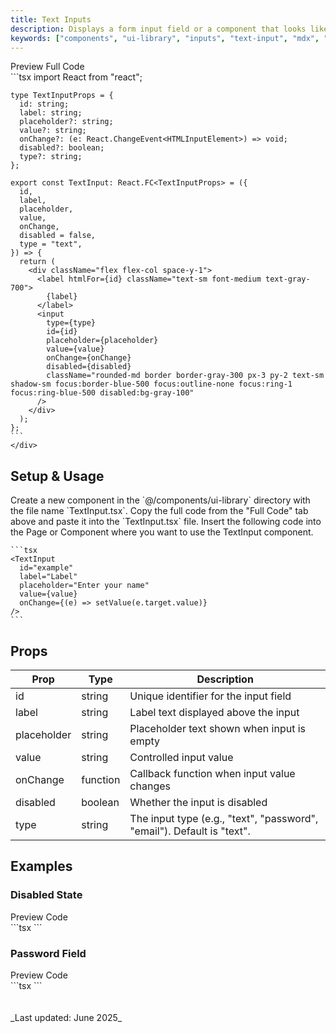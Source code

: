 ```yaml
---
title: Text Inputs
description: Displays a form input field or a component that looks like an input field.
keywords: ["components", "ui-library", "inputs", "text-input", "mdx", "nextjs", "documents"]
---
```




<Tabs defaultValue="preview">
  <TabsList>
    <TabsTrigger value="preview">Preview</TabsTrigger>
    <TabsTrigger value="code">Full Code</TabsTrigger>
  </TabsList>
  <TabsContent value="preview" className="mt-4 justify-center">
    <div className="justify-center h-[20rem] border rounded-md bg-white p-4 flex items-center">
      <TextInput
        id="username"
        label="Username"
        placeholder="Enter your username"
        className="w-full max-w-[50%]"
      />
    </div>
  </TabsContent>
  <TabsContent value="code" className="mt-4">
    <div className="[&_pre]:!my-0">
    ```tsx
    import React from "react";

    type TextInputProps = {
      id: string;
      label: string;
      placeholder?: string;
      value?: string;
      onChange?: (e: React.ChangeEvent<HTMLInputElement>) => void;
      disabled?: boolean;
      type?: string;
    };

    export const TextInput: React.FC<TextInputProps> = ({
      id,
      label,
      placeholder,
      value,
      onChange,
      disabled = false,
      type = "text",
    }) => {
      return (
        <div className="flex flex-col space-y-1">
          <label htmlFor={id} className="text-sm font-medium text-gray-700">
            {label}
          </label>
          <input
            type={type}
            id={id}
            placeholder={placeholder}
            value={value}
            onChange={onChange}
            disabled={disabled}
            className="rounded-md border border-gray-300 px-3 py-2 text-sm shadow-sm focus:border-blue-500 focus:outline-none focus:ring-1 focus:ring-blue-500 disabled:bg-gray-100"
          />
        </div>
      );
    };
    ```
    </div>
  </TabsContent>
</Tabs>

## Setup & Usage

<Step>
  <StepItem title="Create a new Component">
    Create a new component in the `@/components/ui-library` directory with the file name `TextInput.tsx`.
  </StepItem>

  <StepItem title="Copy the Full Code inside the component">
    Copy the full code from the "Full Code" tab above and paste it into the `TextInput.tsx` file.
  </StepItem>


  <StepItem title="Use the Component">
    Insert the following code into the Page or Component where you want to use the TextInput component.

    ```tsx
    <TextInput
      id="example"
      label="Label"
      placeholder="Enter your name"
      value={value}
      onChange={(e) => setValue(e.target.value)}
    />
    ```
  </StepItem>
</Step>


## Props

| Prop | Type | Description |
|------|------|-------------|
| id | string | Unique identifier for the input field |
| label | string | Label text displayed above the input |
| placeholder | string | Placeholder text shown when input is empty |
| value | string | Controlled input value |
| onChange | function | Callback function when input value changes |
| disabled | boolean | Whether the input is disabled |
| type | string | The input type (e.g., "text", "password", "email"). Default is "text". |

## Examples

### Disabled State

<Tabs defaultValue="preview">
  <TabsList>
    <TabsTrigger value="preview">Preview</TabsTrigger>
    <TabsTrigger value="code">Code</TabsTrigger>
  </TabsList>
  <TabsContent value="preview" className="mt-4 justify-center">
    <div className="justify-center h-[20rem] border rounded-md bg-white p-4 flex items-center">
      <TextInput
        id="username"
        label="Username"
        placeholder="Enter your username"
        className="w-full max-w-[50%]"
        disabled={true}
      />
    </div>
  </TabsContent>
  <TabsContent value="code" className="mt-4">
    <div className="[&_pre]:!my-0">
    ```tsx
    <TextInput
      id="username"
      label="Username"
      placeholder="Enter your username"
      disabled={true}
    />
    ```
    </div>
  </TabsContent>
</Tabs>

### Password Field

<Tabs defaultValue="preview">
  <TabsList>
    <TabsTrigger value="preview">Preview</TabsTrigger>
    <TabsTrigger value="code">Code</TabsTrigger>
  </TabsList>
  <TabsContent value="preview" className="mt-4 justify-center">
    <div className="justify-center h-[20rem] border rounded-md bg-white p-4 flex items-center">
      <TextInput
        id="password"
        label="Password"
        placeholder="Enter your password"
        type="password"
        className="w-full max-w-[50%]"
      />
    </div>
  </TabsContent>
  <TabsContent value="code" className="mt-4">
    <div className="[&_pre]:!my-0">
    ```tsx
    <TextInput
      id="password"
      label="Password"
      placeholder="Enter your password"
      type="password"
    />
    ```
    </div>
  </TabsContent>
</Tabs>

<br />
<br />
_Last updated: June 2025_